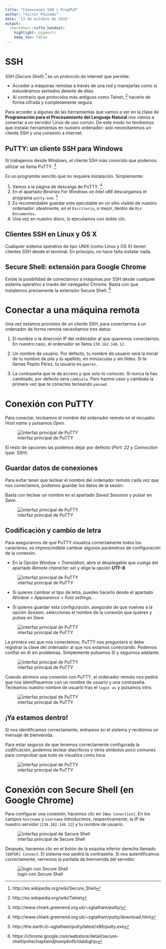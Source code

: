 ```yaml
---
title: "Conexiones SSH | ProgPLN"
author: "Víctor Peinado"
date: "13 de octubre de 2016"
output:
  rmarkdown::tufte_handout:
    highlight: pygments
    keep_tex: false
---
```


# SSH


SSH (*Secure Shell*) [^ssh] es un protocolo de internet que permite: 

- Acceder a máquinas remotas a través de una red y manejarlas como si estuviéramos sentados delante de ellas.
- Al contrario que protocolos más antiguos como Telnet, [^telnet] hacerlo de forma cifrada y completamente segura.

Para acceder a algunas de las herramientas que vamos a ver en la clase de **Programación para el Procesamiento del Lenguaje Natural** nos vamos a conectar a un servidor Linux de uso común. De este modo no tendremos que instalar herramientas en nuestro ordenador: solo necesitaremos un cliente SSH y una conexión a internet.


## PuTTY: un cliente SSH para Windows

Si trabajamos desde Windows, el cliente SSH más conocido que podemos utilizar se llama PuTTY. [^putty]

Es un programita sencillo que no requiere instalación. Simplemente:

1. Vamos a la página de descarga de PuTTY. [^putty-download] 
2. En el apartado *Binaries For Windows on Intel x86* descargamos el programa ``putty.exe``. [^putty-exe]
3. Es recomendable guardar este ejecutable en un sitio visible de nuestro ordenador: idealmente, en el ``Escritorio``, o mejor, dentro de ``Mis Documentos``.
4. Una vez en nuestro disco, lo ejecutamos con doble clic.

\marginnote{PuTTY es tan pequeño que, llegado el caso, se puede ejecutar directamente desde un pendrive.}


## Clientes SSH en Linux y OS X

Cualquier sistema operativo de tipo UNIX (como Linux y OS X) tienen clientes SSH desde el terminal. En principio, no hace falta instalar nada.


## Secure Shell: extensión para Google Chrome

Existe la posibilidad de conectarnos a máquinas por SSH desde cualquier sistema operativo a través del navegador Chrome. Basta con que instalemos previamente la extensión Secure Shell. [^secureshell]


# Conectar a una máquina remota

Una vez estamos provistos de un cliente SSH, para conectarnos a un ordenador de forma remota necesitamos tres datos:

1. El nombre o la dirección IP del ordenador al que queremos conectarnos. En nuestro caso, el ordenador se llama ``139.162.146.12``.

2. Un nombre de usuario. Por defecto, tu nombre de usuario será la inicial de tu nombre de pila y tu apellido, en minúsculas y sin tildes. Si te llamas Pepito Pérez, tu usuario es ``pperez``. 

3. La contraseña que te da acceso y que solo tú conoces. Si nunca la has cambiado, por defecto será ``cambiala``. Pero hazme caso y cámbiala la primera vez que te conectes tecleando ``passwd``.


# Conexión con PuTTY

Para conectar, tecleamos el nombre del ordenador remoto en el recuadro *Host name* y pulsamos *Open*. \marginnote{En los pantallazos, aparece como nombre de servidor una máquina que ya no funciona. Por favor, olvídalo y utiliza siempre la IP de nuestro servidor: \texttt{139.162.146.12}.}

![interfaz principal de PuTTY](img/putty1.png)

El resto de opciones las podemos dejar por defecto (*Port: 22* y *Connection type: SSH*).


## Guardar datos de conexiones

Para evitar tener que teclear el nombre del ordenador remoto cada vez que nos conectamos, podemos guardar los datos de la sesión.

Basta con teclear un nombre en el apartado *Saved Sessions* y pulsar en *Save*.

![interfaz principal de PuTTY](img/putty2.png)


## Codificación y cambio de letra

Para asegurarnos de que PuTTY visualiza correctamente todos los caracteres,\marginnote{Windows y Linux suelen trabajar con codificaciones diferentes y a menudo las eñes y las tildes no funcionan correctamente} es imprescindible cambiar algunos parámetros de configuración de la conexión.

- En la Opción *Window* > *Translation*, abre el desplegable que cuelga del apartado *Remote character set* y elige la opción **UTF-8**.

![interfaz principal de PuTTY](img/putty3.png)

- Si quieres cambiar el tipo de letra, puedes hacerlo desde el apartado *Window* > *Appearance* > *Font settings*.\marginnote{El tema estético es cuestión de gustos, pero es recomendable utilizar una fuente de ancho fijo (cualquier fuente de tipo \texttt{Monospaced}, \texttt{Fixed}, \texttt{Courier} o \texttt{Typewritter}) y la opción \textit{Antialiased}.} 

- Si quieres guardar esta configuración, asegúrate de que vuelves a la opción *Session*, seleccionas el nombre de la conexión que quieres y pulsas en *Save*.



![interfaz principal de PuTTY](img/putty4.png)


La primera vez que nos conectemos, PuTTY nos preguntará si debe registrar la clave del ordenador al que nos estamos conectando. Podemos confiar en él sin problemas. Simplemente pulsamos *Sí* y seguimos adelante. 


![interfaz principal de PuTTY](img/putty5.png)


Cuando abrimos una conexión con PuTTY, el ordenador remoto nos pedirá que nos identifiquemos con un nombre de usuario y una contraseña. Tecleamos nuestro nombre de usuario tras el ``login as`` y pulsamos intro.\marginnote{¡Ojo! al teclear la contraseña, por seguridad, ésta se mantiene oculta y no se nos muestra por pantalla.}

![interfaz principal de PuTTY](img/putty6.png)


## ¡Ya estamos dentro!

Si nos identificamos correctamente, entramos en el sistema y recibimos un mensaje de bienvenida. 

Para estar seguros de que tenemos correctamente configurada la codificación, podemos teclear diacríticos y otros símbolos poco comunes para comprobar que todo se visualiza como toca.

![interfaz principal de PuTTY](img/putty7.png)


# Conexión con Secure Shell (en Google Chrome)

Para configurar una conexión, hacemos clic en `[New Conection]`. En los campos `hostname` y `username` introducimos, respectivamente, la IP de nuestro servidor (`139.162.146.12`) y tu nombre de usuario. 

![interfaz principal de Secure Shell](img/secureshell-login-1.png)

Después, hacemos clic en el botón de la esquina inferior derecha llamado `[ENTER] Connect`. El sistema nos pedirá la contraseña. Si nos autentificamos correctamente, verremos la pantalla de bienvenida del servidor.

![login con Secure Shell](img/secureshell-login-2.png)


[^ssh]: http://es.wikipedia.org/wiki/Secure_Shell
[^telnet]: http://es.wikipedia.org/wiki/Telnet
[^putty]: http://www.chiark.greenend.org.uk/~sgtatham/putty/
[^putty-download]: http://www.chiark.greenend.org.uk/~sgtatham/putty/download.html
[^putty-exe]: http://the.earth.li/~sgtatham/putty/latest/x86/putty.exe
[^secureshell]: https://chrome.google.com/webstore/detail/secure-shell/pnhechapfaindjhompbnflcldabbghjo
